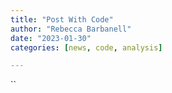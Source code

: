 ---
title: "Post With Code"
author: "Rebecca Barbanell"
date: "2023-01-30"
categories: [news, code, analysis]

---



``